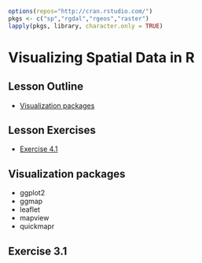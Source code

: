 ```r
options(repos="http://cran.rstudio.com/")
pkgs <- c("sp","rgdal","rgeos","raster")
lapply(pkgs, library, character.only = TRUE)
```

# Visualizing Spatial Data in R

## Lesson Outline
- [Visualization packages](#visualization-packages)

## Lesson Exercises
- [Exercise 4.1](#exercise-41)

## Visualization packages
- ggplot2
- ggmap
- leaflet
- mapview
- quickmapr

## Exercise 3.1